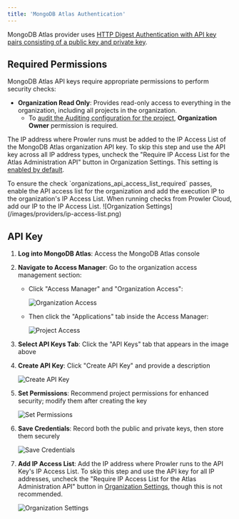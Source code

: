 ```yaml
---
title: 'MongoDB Atlas Authentication'
---
```


MongoDB Atlas provider uses [HTTP Digest Authentication with API key pairs consisting of a public key and private key](https://www.mongodb.com/docs/atlas/configure-api-access/#grant-programmatic-access-to-service).


## Required Permissions

MongoDB Atlas API keys require appropriate permissions to perform security checks:

- **Organization Read Only**: Provides read-only access to everything in the organization, including all projects in the organization.
    - To [audit the Auditing configuration for the project](https://www.mongodb.com/docs/api/doc/atlas-admin-api-v2/group/endpoint-auditing), **Organization Owner** permission is required.

The IP address where Prowler runs must be added to the IP Access List of the MongoDB Atlas organization API key. To skip this step and use the API key across all IP address types, uncheck the "Require IP Access List for the Atlas Administration API" button in Organization Settings. This setting is [enabled by default](https://www.mongodb.com/docs/atlas/configure-api-access/#optional--require-an-ip-access-list-for-the-atlas-administration-api).

<Warning>
To ensure the check `organizations_api_access_list_required` passes, enable the API access list for the organization and add the execution IP to the organization's IP Access List. When running checks from Prowler Cloud, add our IP to the IP Access List.

</Warning>
![Organization Settings](/images/providers/ip-access-list.png)


## API Key

1. **Log into MongoDB Atlas**: Access the MongoDB Atlas console
2. **Navigate to Access Manager**: Go to the organization access management section:

    - Click "Access Manager" and "Organization Access":

        ![Organization Access](.//images/providers/organization-access.png)

    - Then click the "Applications" tab inside the Access Manager:

        ![Project Access](.//images/providers/access-manager.png)

3. **Select API Keys Tab**: Click the "API Keys" tab that appears in the image above

4. **Create API Key**: Click "Create API Key" and provide a description

    ![Create API Key](.//images/providers/create-api-key.png)

5. **Set Permissions**: Recommend project permissions for enhanced security; modify them after creating the key

    ![Set Permissions](.//images/providers/modify-permission.png)

6. **Save Credentials**: Record both the public and private keys, then store them securely

    ![Save Credentials](.//images/providers/copy-key.png)

7. **Add IP Access List**: Add the IP address where Prowler runs to the API Key's IP Access List. To skip this step and use the API key for all IP addresses, uncheck the "Require IP Access List for the Atlas Administration API" button in [Organization Settings](#required-permissions), though this is not recommended.

    ![Organization Settings](.//images/providers/add-ip.png)
